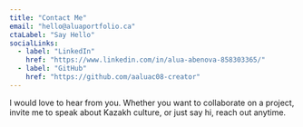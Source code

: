 ```yaml
---
title: "Contact Me"
email: "hello@aluaportfolio.ca"
ctaLabel: "Say Hello"
socialLinks:
  - label: "LinkedIn"
    href: "https://www.linkedin.com/in/alua-abenova-858303365/"
  - label: "GitHub"
    href: "https://github.com/aaluac08-creator"
---
```

I would love to hear from you. Whether you want to collaborate on a project, invite me to speak about Kazakh culture, or just say hi, reach out anytime.
